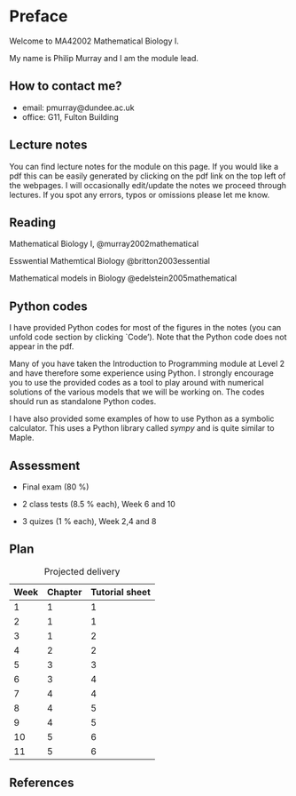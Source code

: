 # Preface {.unnumbered}


Welcome to MA42002 Mathematical Biology I.

My name is Philip Murray and I am the module lead.

## How to contact me?

* email: pmurray@dundee.ac.uk
* office: G11, Fulton Building


## Lecture notes
You can find  lecture notes for the module on this page. If you would like a pdf this can be easily generated by clicking on the pdf link on the top left of the webpages. I will occasionally edit/update the notes  we proceed through lectures. If you spot any errors, typos or omissions please let me know.

## Reading 
Mathematical Biology I, @murray2002mathematical

Esswential Mathemtical Biology @britton2003essential

Mathematical models in Biology @edelstein2005mathematical

## Python codes

I have provided Python codes for most of the figures in the notes (you can unfold code section by clicking `Code'). Note that the Python code does not appear in the pdf.

 Many of you have taken the Introduction to Programming module at Level 2 and have therefore some experience using Python. I strongly encourage you to use the provided codes as a tool to play around with numerical solutions of the various models that we will be working on. The codes should run as standalone Python codes.

 I have also provided some examples of how to use Python as a symbolic calculator. This uses a Python library called *sympy* and is quite similar to Maple. 

## Assessment
 
* Final exam (80 \%)

* 2 class tests (8.5 \% each), Week 6 and 10

* 3 quizes (1 \% each), Week 2,4 and 8

## Plan

| Week | Chapter | Tutorial sheet|
|-------|:---|-----|
| 1     | 1  |   1 |
| 2     | 1  |   1 |
| 3     | 1  |   2 |
| 4     | 2  |   2 |
| 5     | 3  |   3 |
| 6     | 3  |   4 |
| 7     | 4  |   4 |
| 8     | 4  |   5 |
| 9     | 4  |   5 |
| 10    | 5  |   6 |
| 11    | 5  |   6 |
: Projected delivery

## References

